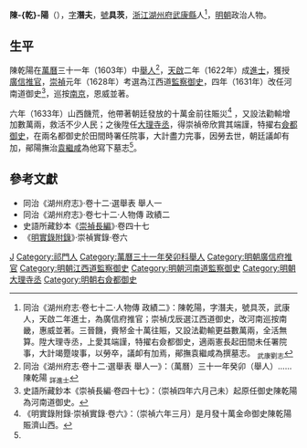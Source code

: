 {{Otheruses|other=名为陈潜夫的其他人物|陈潜夫}}

'''陳-{乾}-陽'''（{{bd|16世紀||17世紀}}），[[表字|字]]'''潛夫'''，[[號|號]]'''具茨'''，[[浙江等處承宣布政使司|浙江]][[湖州府|湖州府]][[武康縣|武康縣]]人<ref name=djs>同治《湖州府志·卷七十二·人物傳 政績二》：陳乾陽，字潛夫，號具茨，武康人，天啟二年進士，為廣信府推官；崇禎戊辰選江西道御史，改河南巡按南畿，惠威並著。三晉饑，賫帑金十萬往賑，又設法勸輸更益數萬兩，全活無算。陞大理寺丞，上愛其端謹，特擢右僉都御史，適兩憲長起田間未任署院事，大計竭蹷竣事，以勞卒，議卹有加焉，鄖撫袁繼咸為撰墓志。 <sub>武康劉志</sub></ref>，[[明朝|明朝]]政治人物。

==生平==
陳乾陽在[[萬曆|萬曆]]三十一年（1603年）中[[舉人|舉人]]<ref>同治《湖州府志·卷十二·選舉表 舉人一》：（萬曆）三十一年癸卯（舉人）……陳乾陽 <sub>詳進士</sub></ref>，[[天啟_(明朝)|天啟]]二年（1622年）成[[進士|進士]]，獲授[[廣信府|廣信]][[推官|推官]]，[[崇禎|崇禎]]元年（1628年）考選為江西道[[監察御史|監察御史]]，四年（1631年）改任河南道御史<ref>史語所藏鈔本《崇禎長編·卷四十七》：（崇禎四年六月己未）起原任御史陳乾陽為河南道御史。</ref>，巡按[[南京|南京]]，恩威並著。

六年（1633年）山西饑荒，他帶著朝廷發放的十萬金前往賑災<ref>《明實錄附錄·崇禎實錄·卷六》：（崇禎六年三月）是月發十萬金命御史陳乾陽賑濟山西。</ref>
，又設法勸輸增加數萬兩，救活不少人民；之後陞任[[大理寺丞|大理寺丞]]，得崇禎帝欣賞其端謹，特擢右[[僉都御史|僉都御史]]，在兩名都御史於田間時署任院事，大計盡力完事，因勞去世，朝廷議卹有加，鄖陽撫治[[袁繼咸|袁繼咸]]為他寫下墓志<ref name=djs/>。

==參考文獻==
{{reflist}}
*同治《湖州府志》·卷十二·選舉表 舉人一
*同治《湖州府志》·卷七十二·人物傳 政績二
*史語所藏鈔本《[[崇禎長編|崇禎長編]]》·卷四十七
*《[[明實錄|明實錄附錄]]》·崇禎實錄·卷六

{{start box}}
{{s-off}}
{{s-before|[[方重_(明朝)|方重]]}}
{{s-title|明朝廣信府推官|天啟年間}}
{{s-after|[[黃諫卿|黃諫卿]]}}
{{end box}}

{{天啓二年壬戌科殿試金榜}}

{{Authority control}}

{{DEFAULTSORT:}}
[[Category:许姓|J]]
[[Category:祁門人|Category:祁門人]]
[[Category:萬曆三十一年癸卯科舉人|Category:萬曆三十一年癸卯科舉人]]
[[Category:明朝廣信府推官|Category:明朝廣信府推官]]
[[Category:明朝江西道監察御史|Category:明朝江西道監察御史]]
[[Category:明朝河南道監察御史|Category:明朝河南道監察御史]]
[[Category:明朝大理寺丞|Category:明朝大理寺丞]]
[[Category:明朝右僉都御史|Category:明朝右僉都御史]]